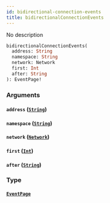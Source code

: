 ```yaml
---
id: bidirectional-connection-events
title: bidirectionalConnectionEvents
---
```


No description

```graphql
bidirectionalConnectionEvents(
  address: String
  namespace: String
  network: Network
  first: Int
  after: String
): EventPage!
```

### Arguments

#### `address` ([`String`](/V1/cyberconnect-api/reference/scalars/string))

#### `namespace` ([`String`](/V1/cyberconnect-api/reference/scalars/string))

#### `network` ([`Network`](/cyberconnect-api/reference/enums/network))

#### `first` ([`Int`](/cyberconnect-api/reference/scalars/int))

#### `after` ([`String`](/V1/cyberconnect-api/reference/scalars/string))

### Type

#### [`EventPage`](/cyberconnect-api/reference/objects/event-page)
